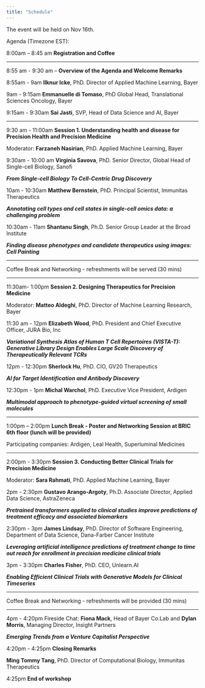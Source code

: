 ```yaml
---
title: "Schedule"
---
```


The event will be held on Nov 16th.

Agenda (Timezone EST):

8:00am – 8:45 am **Registration and Coffee**

---
 
8:55 am - 9:30 am – **Overview of the Agenda and Welcome Remarks**

8:55am - 9am **Ilknur Icke**, PhD. Director of Applied Machine Learning, Bayer

9am - 9:15am **Emmanuelle di Tomaso**, PhD  Global Head, Translational Sciences Oncology, Bayer

9:15am - 9:30am **Sai Jasti**, SVP, Head of Data Science and AI, Bayer

---

9:30 am - 11:00am **Session 1. Understanding health and disease for Precision Health and Precision Medicine**

Moderator: **Farzaneh Nasirian**, PhD. Applied Machine Learning, Bayer

9:30am - 10:00 am **Virginia Savova**, PhD. Senior Director, Global Head of Single-cell Biology, Sanofi

***From Single-cell Biology To Cell-Centric Drug Discovery***

10am - 10:30am **Matthew Bernstein**, PhD.  Principal Scientist, Immunitas Therapeutics

***Annotating cell types and cell states in single-cell omics data: a challenging problem***

10:30am - 11am **Shantanu Singh**, Ph.D.  Senior Group Leader at the Broad Institute

***Finding disease phenotypes and candidate therapeutics using images: Cell Painting***

---
 
Coffee Break and Networking - refreshments will be served (30 mins)

---
 
11:30am- 1:00pm **Session 2. Designing Therapeutics for Precision Medicine**

Moderator: **Matteo Aldeghi**, PhD. Director of Machine Learning Research, Bayer

11:30 am - 12pm **Elizabeth Wood**, PhD.  President and Chief Executive Officer, JURA Bio, Inc

***Variational Synthesis Atlas of Human T Cell Repertoires (VISTA-T): Generative Library Design Enables Large Scale Discovery of Therapeutically Relevant TCRs***

12pm - 12:30pm **Sherlock Hu**, PhD.  CIO, GV20 Therapeutics

***AI for Target Identification and Antibody Discovery***

12:30pm - 1pm **Michal Warchol**, PhD. Executive Vice President, Ardigen

***Multimodal approach to phenotype-guided virtual screening of small molecules***

---

1:00pm – 2:00pm **Lunch Break - Poster and Networking Session at BRIC 6th floor (lunch will be provided)**

Participating companies: Ardigen, Leal Health, Superluminal Medicines

---
 
2:00pm - 3:30pm **Session 3. Conducting Better Clinical Trials for Precision Medicine**

Moderator: **Sara Rahmati**, PhD. Applied Machine Learning, Bayer

2pm - 2:30pm **Gustavo Arango-Argoty**, Ph.D.  Associate Director, Applied Data Science, AstraZeneca

***Pretrained transformers applied to clinical studies improve predictions of treatment efficacy and associated biomarkers***

2:30pm - 3pm **James Lindsay**, PhD. Director of Software Engineering, Department of Data Science, Dana-Farber Cancer Institute

***Leveraging artificial intelligence predictions of treatment change to time out reach for enrollment in precision medicine clinical trials***

3pm - 3:30pm **Charles Fisher**, PhD. CEO, Unlearn.AI

***Enabling Efficient Clinical Trials with Generative Models for Clinical Timeseries***

---

Coffee Break and Networking - refreshments will be provided (30 mins)

---
 
4pm - 4:20pm Fireside Chat:  **Fiona Mack**, Head of Bayer Co.Lab and **Dylan Morris**, Managing Director, Insight Partners

***Emerging Trends from a Venture Capitalist Perspective***

4:20pm - 4:25pm **Closing Remarks**

**Ming Tommy Tang**, PhD. Director of Computational Biology, Immunitas Therapeutics

4:25pm **End of workshop**
